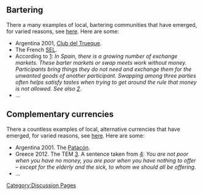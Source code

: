 [[Category:Discussion Pages]]

==Bartering==

There a many examples of local, bartering communities that have emerged, for varied reasons, see [http://en.wikipedia.org/wiki/Local_Exchange_Trading_System here]. Here are some:

* Argentina 2001, [http://trueque.org.ar Club del Trueque].
* The French [http://fr.wikipedia.org/wiki/Syst%C3%A8me_d%27%C3%A9change_local SEL].
* According to [http://en.wikipedia.org/wiki/Barter]: ''In Spain, there is a growing number of exchange markets. These barter markets or swap meets work without money. Participants bring things they do not need and exchange them for the unwanted goods of another participant. Swapping among three parties often helps satisfy tastes when trying to get around the rule that money is not allowed. See also [http://faircompanies.com/videos/view/barcelonas-barter-markets-an-antidote-to-overconsumption/]''.
* ...

==Complementary currencies==

There a countless examples of local, alternative currencies that have emerged, for varied reasons, see [http://en.wikipedia.org/wiki/Complementary_currency here]. Here are some:

* Argentina 2001. The [http://en.wikipedia.org/wiki/Patacon Patacón].
* Greece 2012. The TEM [http://www.bbc.co.uk/news/business-17686384]. A sentence taken from [http://www.guardian.co.uk/world/2012/mar/16/greece-on-breadline-cashless-currency]: ''You are not poor when you have no money, you are poor when you have nothing to offer – except for the elderly and the sick, to whom we should all be offering.''
* ...